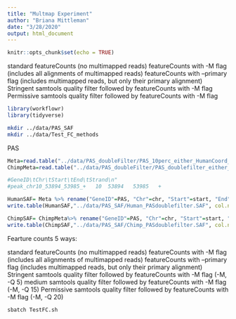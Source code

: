```yaml
---
title: "Multmap Experiment"
author: "Briana Mittleman"
date: "3/28/2020"
output: html_document
---
```


```r
knitr::opts_chunk$set(echo = TRUE)
```

standard featureCounts (no multimapped reads)
featureCounts with -M flag (includes all alignments of multimapped reads)
featureCounts with --primary flag (includes multimapped reads, but only their primary alignment)
Stringent samtools quality filter followed by featureCounts with -M flag
Permissive samtools quality filter followed by featureCounts with -M flag  

```r
library(workflowr)
library(tidyverse)
```

```bash
mkdir ../data/PAS_SAF
mkdir ../data/Test_FC_methods
```


PAS  
```r
Meta=read.table("../data/PAS_doubleFilter/PAS_10perc_either_HumanCoord_BothUsage_meta_doubleFilter.txt",header = T)
ChimpMeta=read.table("../data/PAS_doubleFilter/PAS_doublefilter_either_ChimpCoordChimpUsage.sort.bed", col.names = c("chr","start","end", "PAS", "score", "strand"),stringsAsFactors = F)

#GeneID\tChr\tStart\tEnd\tStrand\n"
#peak_chr10_53894_53985_+	10	53894	53985	+

HumanSAF= Meta %>% rename("GeneID"=PAS, "Chr"=chr, "Start"=start, "End"=end,"Strand"=strandFix) %>% select(GeneID, Chr, Start, End, Strand)
write.table(HumanSAF,"../data/PAS_SAF/Human_PASdoublefilter.SAF", col.names = T,row.names = F, quote = F, sep="\t" )

ChimpSAF= ChimpMeta%>% rename("GeneID"=PAS, "Chr"=chr, "Start"=start, "End"=end,"Strand"=strand) %>% select(GeneID, Chr, Start, End, Strand)
write.table(ChimpSAF,"../data/PAS_SAF/Chimp_PASdoublefilter.SAF", col.names = T,row.names = F, quote = F, sep="\t" )

```


Fearture counts 5 ways:  


standard featureCounts (no multimapped reads)
featureCounts with -M flag (includes all alignments of multimapped reads)
featureCounts with --primary flag (includes multimapped reads, but only their primary alignment)
Stringent samtools quality filter followed by featureCounts with -M flag (-M, -Q 5)
medium samtools quality filter followed by featureCounts with -M flag (-M, -Q 15)
Permissive samtools quality filter followed by featureCounts with -M flag (-M, -Q 20)


```bash
sbatch TestFC.sh
```
 

